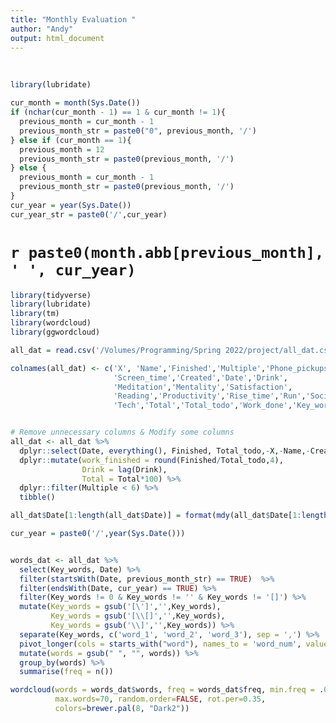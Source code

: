 ```yaml
---
title: "Monthly Evaluation "
author: "Andy"
output: html_document
---
```



<br>  


```r
library(lubridate)

cur_month = month(Sys.Date())
if (nchar(cur_month - 1) == 1 & cur_month != 1){
  previous_month = cur_month - 1  
  previous_month_str = paste0("0", previous_month, '/')
} else if (cur_month == 1){
  previous_month = 12
  previous_month_str = paste0(previous_month, '/')
} else {
  previous_month = cur_month - 1
  previous_month_str = paste0(previous_month, '/')
}
cur_year = year(Sys.Date())
cur_year_str = paste0('/',cur_year)
```

# **`r paste0(month.abb[previous_month], ' ', cur_year)`**

```r
library(tidyverse)
library(lubridate)
library(tm)
library(wordcloud)
library(ggwordcloud)
```

```r
all_dat = read.csv('/Volumes/Programming/Spring 2022/project/all_dat.csv')

colnames(all_dat) <- c('X', 'Name','Finished','Multiple','Phone_pickups',
                       'Screen_time','Created','Date','Drink',
                       'Meditation','Mentality','Satisfaction',
                       'Reading','Productivity','Rise_time','Run','Social',
                       'Tech','Total','Total_todo','Work_done','Key_words')


# Remove unnecessary columns & Modify some columns
all_dat <- all_dat %>%
  dplyr::select(Date, everything(), Finished, Total_todo,-X,-Name,-Created, - Work_done) %>%
  dplyr::mutate(work_finished = round(Finished/Total_todo,4),
                Drink = lag(Drink),
                Total = Total*100) %>%
  dplyr::filter(Multiple < 6) %>%
  tibble()

all_dat$Date[1:length(all_dat$Date)] = format(mdy(all_dat$Date[1:length(all_dat$Date)]),"%m/%d/%Y")

```


```r
cur_year = paste0('/',year(Sys.Date()))


words_dat <- all_dat %>%
  select(Key_words, Date) %>%
  filter(startsWith(Date, previous_month_str) == TRUE)  %>%
  filter(endsWith(Date, cur_year) == TRUE) %>%
  filter(Key_words != 0 & Key_words != '' & Key_words != '[]') %>%
  mutate(Key_words = gsub('[\']','',Key_words),
         Key_words = gsub('[\\[]','',Key_words),
         Key_words = gsub('\\]','',Key_words)) %>%
  separate(Key_words, c('word_1', 'word_2', 'word_3'), sep = ',') %>%
  pivot_longer(cols = starts_with("word"), names_to = 'word_num', values_to = 'words') %>%
  mutate(words = gsub(" ", "", words)) %>%
  group_by(words) %>%
  summarise(freq = n())


```


```r

wordcloud(words = words_dat$words, freq = words_dat$freq, min.freq = .01,           
          max.words=70, random.order=FALSE, rot.per=0.35,            
          colors=brewer.pal(8, "Dark2"))

```

